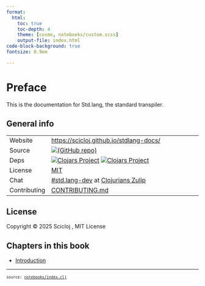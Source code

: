 ```yaml
---
format:
  html:
    toc: true
    toc-depth: 4
    theme: [cosmo, notebooks/custom.scss]
    output-file: index.html
code-block-background: true
fontsize: 0.9em

---
```

<style></style><style>.printedClojure .sourceCode {
  background-color: transparent;
  border-style: none;
}
</style><style>.clay-limit-image-width .clay-image {max-width: 100%}
.clay-side-by-side .sourceCode {margin: 0}
.clay-side-by-side {margin: 1em 0}
</style>
<script src="index_files/md-default0.js" type="text/javascript"></script><script src="index_files/md-default1.js" type="text/javascript"></script>

# Preface

This is the documentation for Std.lang, the standard transpiler.

## General info

|              |                                                                                                                                                                                                                                                         |
|--------------|---------------------------------------------------------------------------------------------------------------------------------------------------------------------------------------------------------------------------------------------------------|
| Website      | [https://scicloj.github.io/stdlang-docs/](https://scicloj.github.io/stdlang-docs/)                                                                                                                                                                      |
| Source       | [![(GitHub repo)](https://img.shields.io/badge/github-%23121011.svg?style=for-the-badge&logo=github&logoColor=white)](https://github.com/scicloj/stdlang-docs)                                                                                          |
| Deps         | [![Clojars Project](https://img.shields.io/clojars/v/xyz.zcaudate/std.lang.svg)](https://clojars.org/xyz.zcaudate/std.lang) [![Clojars Project](https://img.shields.io/clojars/v/xyz.zcaudate/rt.basic.svg)](https://clojars.org/xyz.zcaudate/rt.basic) |
| License      | [MIT](https://github.com/zcaudate-xyz/foundation-base/blob/main/LICENSE)                                                                                                                                                                                |
| Chat         | [#std.lang-dev](https://clojurians.zulipchat.com/#narrow/channel/495443-std.2Elang-dev) at [Clojurians Zulip](https://scicloj.github.io/docs/community/chat/)                                                                                           |
| Contributing | [CONTRIBUTING.md](https://github.com/scicloj/stdlang-docs/blob/main/CONTRIBUTING.md)                                                                                           |

## License

Copyright © 2025 Scicloj , MIT License


## Chapters in this book


- [Introduction](stdlang_book.walkthrough.html)



```{=html}
<div style="background-color:grey;height:2px;width:100%;"></div>
```



```{=html}
<div><pre><small><small>source: <a href="https://github.com/scicloj/stdlang-docs/blob/main/notebooks/index.clj">notebooks/index.clj</a></small></small></pre></div>
```
